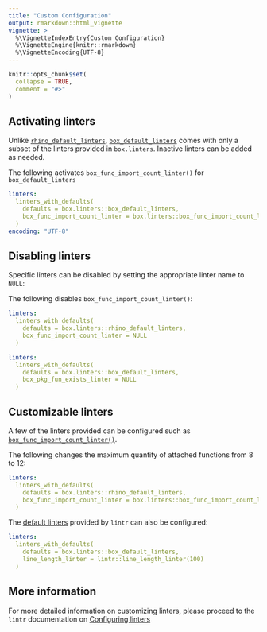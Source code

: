 ```yaml
---
title: "Custom Configuration"
output: rmarkdown::html_vignette
vignette: >
  %\VignetteIndexEntry{Custom Configuration}
  %\VignetteEngine{knitr::rmarkdown}
  %\VignetteEncoding{UTF-8}
---
```


```r
knitr::opts_chunk$set(
  collapse = TRUE,
  comment = "#>"
)
```

## Activating linters

Unlike [`rhino_default_linters`](https://appsilon.github.io/box.linters/reference/rhino_default_linters.html), [`box_default_linters`](https://appsilon.github.io/box.linters/reference/box_default_linters.html) comes with only a subset of the linters provided in `box.linters`. Inactive linters can be added as needed.

The following activates `box_func_import_count_linter()` for `box_default_linters`

```yaml
linters:
  linters_with_defaults(
    defaults = box.linters::box_default_linters,
    box_func_import_count_linter = box.linters::box_func_import_count_linter()
  )
encoding: "UTF-8"
```

## Disabling linters

Specific linters can be disabled by setting the appropriate linter name to `NULL`:

The following disables `box_func_import_count_linter()`:

```yaml
linters:
  linters_with_defaults(
    defaults = box.linters::rhino_default_linters,
    box_func_import_count_linter = NULL
  )
```

```yaml
linters:
  linters_with_defaults(
    defaults = box.linters::box_default_linters,
    box_pkg_fun_exists_linter = NULL
  )
```

## Customizable linters

A few of the linters provided can be configured such as [`box_func_import_count_linter()`](https://appsilon.github.io/box.linters/reference/box_func_import_count_linter.html).

The following changes the maximum quantity of attached functions from 8 to 12:

```yaml
linters:
  linters_with_defaults(
    defaults = box.linters::rhino_default_linters,
    box_func_import_count_linter = box.linters::box_func_import_count_linter(max = 12)
  )
```

The [default linters](https://lintr.r-lib.org/reference/linters_with_defaults.html) provided by `lintr` can also be configured:

```yaml
linters:
  linters_with_defaults(
    defaults = box.linters::box_default_linters,
    line_length_linter = lintr::line_length_linter(100)
  )
```

## More information

For more detailed information on customizing linters, please proceed to the `lintr` documentation on [Configuring linters](https://lintr.r-lib.org/articles/lintr.html#configuring-linters)
